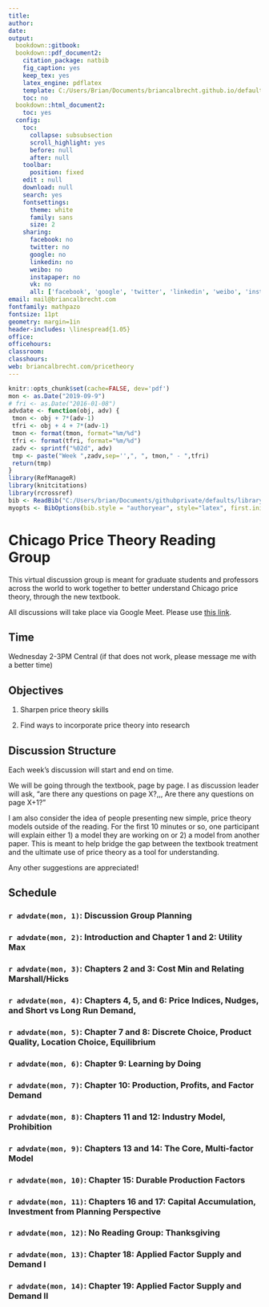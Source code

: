 ```yaml
---
title: 
author:
date:
output:
  bookdown::gitbook:
  bookdown::pdf_document2:
    citation_package: natbib
    fig_caption: yes
    keep_tex: yes
    latex_engine: pdflatex
    template: C:/Users/Brian/Documents/briancalbrecht.github.io/defaults/svm-latex-syllabus.tex
    toc: no
  bookdown::html_document2:
    toc: yes
  config:
    toc:
      collapse: subsubsection
      scroll_highlight: yes
      before: null
      after: null
    toolbar:
      position: fixed
    edit : null
    download: null
    search: yes
    fontsettings:
      theme: white
      family: sans
      size: 2
    sharing:
      facebook: no
      twitter: no
      google: no
      linkedin: no
      weibo: no
      instapaper: no
      vk: no
      all: ['facebook', 'google', 'twitter', 'linkedin', 'weibo', 'instapaper']
email: mail@briancalbrecht.com
fontfamily: mathpazo
fontsize: 11pt
geometry: margin=1in
header-includes: \linespread{1.05}
office: 
officehours: 
classroom: 
classhours: 
web: briancalbrecht.com/pricetheory
---
```




```r
knitr::opts_chunk$set(cache=FALSE, dev='pdf')
mon <- as.Date("2019-09-9")
# fri <- as.Date("2016-01-08")
advdate <- function(obj, adv) {
 tmon <- obj + 7*(adv-1)
 tfri <- obj + 4 + 7*(adv-1)
 tmon <- format(tmon, format="%m/%d")
 tfri <- format(tfri, format="%m/%d")
 zadv <- sprintf("%02d", adv)
 tmp <- paste("Week ",zadv,sep='',", ", tmon," - ",tfri)
 return(tmp)
}
library(RefManageR)
library(knitcitations)
library(rcrossref)
bib <- ReadBib("C:/Users/brian/Documents/githubprivate/defaults/library.bib")
myopts <- BibOptions(bib.style = "authoryear", style="latex", first.inits=FALSE, max.names = 20)
```

# Chicago Price Theory Reading Group {-}

This virtual discussion group is meant for graduate students and professors across the world to work together to better understand Chicago price theory, through the new textbook.

All discussions will take place via Google Meet. Please use [this link](https://meet.google.com/ngm-ksav-vky).

## Time {-}

Wednesday 2-3PM Central (if that does not work, please message me with a better time)

## Objectives {-}

1. Sharpen price theory skills

2. Find ways to incorporate price theory into research

## Discussion Structure  {-}

Each week's discussion will start and end on time. 

We will be going through the textbook, page by page. I as discussion leader will ask, "are there any questions on page X?,,, Are there any questions on page X+1?"

I am also consider the idea of people presenting new simple, price theory models outside of the reading. For the first 10 minutes or so, one participant will explain either 1) a model they are working on or 2) a model from another paper. This is meant to help bridge the gap between the textbook treatment and the ultimate use of price theory as a tool for understanding.

Any other suggestions are appreciated!
\newpage

## Schedule {-}


### `r advdate(mon, 1)`: Discussion Group Planning {-}


### `r advdate(mon, 2)`: Introduction and Chapter 1 and 2: Utility Max{-}


### `r advdate(mon, 3)`: Chapters 2 and 3: Cost Min and Relating Marshall/Hicks {-}




### `r advdate(mon, 4)`: Chapters 4, 5, and 6: Price Indices, Nudges, and Short vs Long Run Demand,  {-}




### `r advdate(mon, 5)`: Chapter 7 and 8: Discrete Choice, Product Quality, Location Choice, Equilibrium{-}


### `r advdate(mon, 6)`: Chapter 9: Learning by Doing {-}
### `r advdate(mon, 7)`: Chapter 10: Production, Profits, and Factor Demand {-}

### `r advdate(mon, 8)`: Chapters 11 and 12: Industry Model, Prohibition {-}

### `r advdate(mon, 9)`: Chapters 13 and 14: The Core, Multi-factor Model {-}

### `r advdate(mon, 10)`: Chapter 15: Durable Production Factors {-}

### `r advdate(mon, 11)`: Chapters 16 and 17: Capital Accumulation, Investment from Planning Perspective {-}


### `r advdate(mon, 12)`: No Reading Group: Thanksgiving {-}


### `r advdate(mon, 13)`: Chapter 18: Applied Factor Supply and Demand I {-} 

### `r advdate(mon, 14)`: Chapter 19: Applied Factor Supply and Demand II {-}


